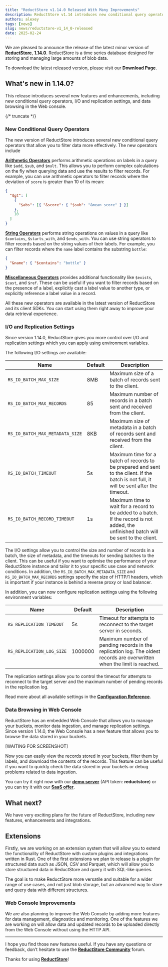 ```yaml
---
title: "ReductStore v1.14.0 Released With Many Improvements"
description: ReductStore v1.14 introduces new conditional query operators, configuration settings and data browsing in Web Console.
authors: alexey
tags: [news]
slug: news/reductstore-v1_14_0-released
date: 2025-02-24
---
```


We are pleased to announce the release of the latest minor version of [**ReductStore**](/), [**1.14.0**](https://github.com/reductstore/reductstore/releases/tag/v1.14.0). ReductStore is a time series database designed for storing and managing large amounts of blob data.

To download the latest released version, please visit our [**Download Page**](/download).

## What's new in 1.14.0?

This release introduces several new features and enhancements, including new conditional query operators, I/O and replication settings, and data browsing in the Web console.

{/* truncate */}

### New Conditional Query Operators

The new version of ReductStore introduces several new conditional query operators that allow you to filter data more effectively. The new operators include

**[Arithmetic Operators](/docs/conditional-query/arithmetic-operators)** performs arithmetic operations on labels in a query like `$add`, `$sub`, and `$mult`.
This allows you to perform complex calculations on the fly when querying data and use the results to filter records.
For example, you can use arithmetic operators to filter records where the deviation of `score` is greater than 10 of its mean:

```json
{
  "$gt": [
    {
      "$abs": [{ "&score": { "$sub": "&mean_score" } }]
    },
    10
  ]
}
```

**[String Operators](/docs/conditional-query/string-operators)** performs string operations on values in a query like `$contains`, `$starts_with`, and `$ends_with`.
You can use string operators to filter records based on the string values of their labels.
For example, you can filter records where the `name` label contains the substring `bottle`:

```json
{
  "&name": { "$contains": "bottle" }
}
```

**[Miscellaneous Operators](/docs/conditional-query/miscellaneous-operators)** provides additional functionality like `$exists`, `$cast`, and `$ref`.
These can be useful if you want to filter records based on the presence of a label, explicitly cast a label value to another type, or explicitly reference a label value in a record.

All these new operators are available in the latest version of ReductStore and its client SDKs.
You can start using them right away to improve your data retrieval experience.

### I/O and Replication Settings

Since version 1.14.0, ReductStore gives you more control over I/O and replication settings which you can apply using environment variables.

The following I/O settings are available:

| Name                            | Default | Description                                                                                                                             |
| ------------------------------- | ------- | --------------------------------------------------------------------------------------------------------------------------------------- |
| `RS_IO_BATCH_MAX_SIZE`          | 8MB     | Maximum size of a batch of records sent to the client.                                                                                  |
| `RS_IO_BATCH_MAX_RECORDS`       | 85      | Maximum number of records in a batch sent and received from the client.                                                                 |
| `RS_IO_BATCH_MAX_METADATA_SIZE` | 8KB     | Maximum size of metadata in a batch of records sent and received from the client.                                                       |
| `RS_IO_BATCH_TIMEOUT`           | 5s      | Maximum time for a batch of records to be prepared and sent to the client. If the batch is not full, it will be sent after the timeout. |
| `RS_IO_BATCH_RECORD_TIMEOUT`    | 1s      | Maximum time to wait for a record to be added to a batch. If the record is not added, the unfinished batch will be sent to the client.  |

The I/O settings allow you to control the size and number of records in a batch, the size of metadata, and the timeouts for sending batches to the client.
This can be useful if you want to optimise the performance of your ReductStore instance and tailor it to your specific use case and network conditions.
In addition, the `RS_IO_BATCH_MAX_METADATA_SIZE` and `RS_IO_BATCH_MAX_RECORDS` settings specify the size of HTTP/1 headers, which is important if your instance is behind a reverse proxy or load balancer.

In addition, you can now configure replication settings using the following environment variables:

| Name                      | Default | Description                                                                                                             |
| ------------------------- | ------- | ----------------------------------------------------------------------------------------------------------------------- |
| `RS_REPLICATION_TIMEOUT`  | 5s      | Timeout for attempts to reconnect to the target server in seconds.                                                      |
| `RS_REPLICATION_LOG_SIZE` | 1000000 | Maximum number of pending records in the replication log. The oldest records are overwritten when the limit is reached. |

The replication settings allow you to control the timeout for attempts to reconnect to the target server and the maximum number of pending records in the replication log.

Read more about all available settings in the [**Configuration Reference**](/docs/configuration).

### Data Browsing in Web Console

ReductStore has an embedded Web Console that allows you to manage your buckets, monitor data ingestion, and manage replication settings.
Since version 1.14.0, the Web Console has a new feature that allows you to browse the data stored in your buckets.

[WAITING FOR SCREENSHOT]

Now you can easily view the records stored in your buckets, filter them by labels, and download the contents of the records.
This feature can be useful if you want to quickly check the data stored in your buckets or debug problems related to data ingestion.

You can try it right now with our **[demo server](https://play.reduct.store/)** (API token: **reductstore**) or you can try it with our **[SaaS offer](https://cloud.reduct.store/signup)**.

## What next?

We have very exciting plans for the future of ReductStore, including new features, enhancements and integrations.

## Extensions

Firstly, we are working on an extension system that will allow you to extend the functionality of ReductStore with custom plugins and integrations written in Rust.
One of the first extensions we plan to release is a plugin for structured data such as JSON, CSV and Parquet, which will allow you to store structured data in ReductStore and query it with SQL-like queries.

The goal is to make ReductStore more versatile and suitable for a wider range of use cases, and not just blob storage, but an advanced way to store and query data with different structures.

### Web Console Improvements

We are also planning to improve the Web Console by adding more features for data management, diagnostics and monitoring.
One of the features we are working on will allow data and updated records to be uploaded directly from the Web Console without using the HTTP API.

---

I hope you find those new features useful. If you have any questions or feedback, don’t hesitate to use the [**ReductStore Community**](https://community.reduct.store/signup) forum.

Thanks for using [**ReductStore**](https://www.reduct.store/)!
